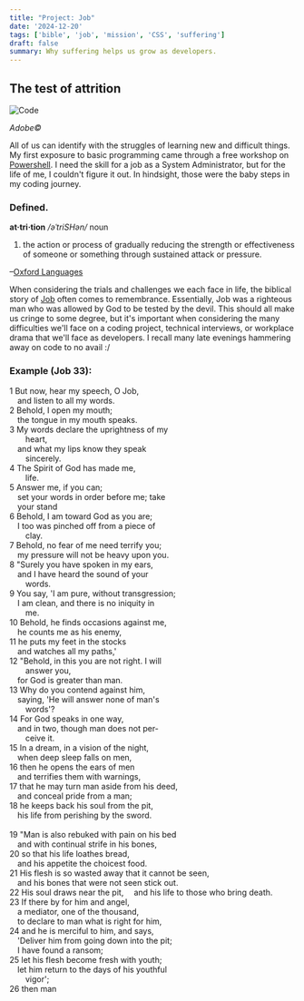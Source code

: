 ```yaml
---
title: "Project: Job"
date: '2024-12-20'
tags: ['bible', 'job', 'mission', 'CSS', 'suffering']
draft: false
summary: Why suffering helps us grow as developers.
---
```


## The test of attrition

<div style={{ textAlign: 'center' }}>
  <img src="/static/images/pawn.jpg" alt="Code" />
  <p><em>Adobe©</em></p>
</div>

All of us can identify with the struggles of learning new and difficult things. My first exposure to basic programming came through a free workshop on <a href="https://www.powershellengineer.com/archive" target="_blank">Powershell</a>. I need the skill for a job as a System Administrator, but for the life of me, I couldn't figure it out. In hindsight, those were the baby steps in my coding journey.

### Defined.

<b>at·tri·tion</b>
<em>/əˈtriSHən/</em>
noun
1. the action or process of gradually reducing the strength or effectiveness of someone or something through sustained attack or pressure.

–<a href="https://www.oed.com/dictionary/attrition_n?tab=meaning_and_use#34022610" target="_blank">Oxford Languages</a>

When considering the trials and challenges we each face in life, the biblical story of <a href="https://bibleproject.com/guides/book-of-job/" target="_blank">Job</a> often comes to remembrance. Essentially, Job was a righteous man who was allowed by God to be tested by the devil. This should all make us cringe to some degree, but it's important when considering the many difficulties we'll face on a coding project, technical interviews, or workplace drama that we'll face as developers. I recall many late evenings hammering away on code to no avail \:/

### Example (Job 33):

1 But now, hear my speech, O Job,<br />
&ensp;&ensp;and listen to all my words.<br />
2 Behold, I open my mouth;<br />
&ensp;&ensp;the tongue in my mouth speaks.<br />
3 My words declare the uprightness of my<br />
&ensp;&ensp;&ensp;&ensp;heart,<br />
&ensp;&ensp;and what my lips know they speak<br />
&ensp;&ensp;&ensp;&ensp;sincerely.<br />
4 The Spirit of God has made me,<br />
&ensp;&ensp;&ensp;&ensp;life.<br />
5 Answer me, if you can;<br />
&ensp;&ensp;set your words in order before me; take<br />
&ensp;&ensp;your stand<br />
6 Behold, I am toward God as you are;<br />
&ensp;&ensp;I too was pinched off from a piece of<br />
&ensp;&ensp;&ensp;&ensp;clay.<br />
7 Behold, no fear of me need terrify you;<br />
&ensp;&ensp;my pressure will not be heavy upon you.<br />
8 "Surely you have spoken in my ears,<br />
&ensp;&ensp;and I have heard the sound of your<br />
&ensp;&ensp;&ensp;&ensp;words.<br />
9 You say, 'I am pure, without transgression;<br />
&ensp;&ensp;I am clean, and there is no iniquity in<br />
&ensp;&ensp;&ensp;&ensp;me.<br />
10 Behold, he finds occasions against me,<br />
&ensp;&ensp;he counts me as his enemy,<br />
11 he puts my feet in the stocks<br />
&ensp;&ensp;and watches all my paths,'<br />
12 "Behold, in this you are not right. I will<br />
&ensp;&ensp;&ensp;&ensp;answer you,<br />
&ensp;&ensp;for God is greater than man.<br />
13 Why do you contend against him,<br />
&ensp;&ensp;saying, 'He will answer none of man's<br />
&ensp;&ensp;&ensp;&ensp;words'?<br />
14 For God speaks in one way,<br />
&ensp;&ensp;and in two, though man does not per-<br />
&ensp;&ensp;&ensp;&ensp;ceive it.<br />
15 In a dream, in a vision of the night,<br />
&ensp;&ensp;when deep sleep falls on men,<br />
16 then he opens the ears of men<br />
&ensp;&ensp;and terrifies them with warnings,<br />
17 that he may turn man aside from his deed,<br />
&ensp;&ensp;and conceal pride from a man;<br />
18 he keeps back his soul from the pit,<br />
&ensp;&ensp;his life from perishing by the sword.
<br /><br />
19 "Man is also rebuked with pain on his bed<br />
&ensp;&ensp;and with continual strife in his bones,<br />
20 so that his life loathes bread,<br />
&ensp;&ensp;and his appetite the choicest food.<br />
21 His flesh is so wasted away that it cannot be seen,<br />
&ensp;&ensp;and his bones that were not seen stick out.<br />
22 His soul draws near the pit,
&ensp;&ensp;and his life to those who bring death.<br />
23 If there by for him and angel,<br />
&ensp;&ensp;a mediator, one of the thousand,<br />
&ensp;&ensp;to declare to man what is right for him,<br />
24 and he is merciful to him, and says,<br />
&ensp;&ensp;'Deliver him from going down into the pit;<br />
&ensp;&ensp;I have found a ransom;<br />
25 let his flesh become fresh with youth;<br />
&ensp;&ensp;let him return to the days of his youthful<br />
&ensp;&ensp;&ensp;&ensp;vigor';<br />
26 then man




